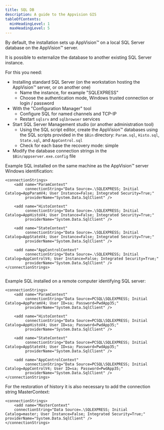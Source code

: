 ```yaml
---
title: SQL DB
description: A guide to the Appvision GIS
tableOfContents:
  minHeadingLevel: 1
  maxHeadingLevel: 5
---
```




By default, the installation sets up AppVision™ on a local SQL Server database on the AppVision™ server.

It is possible to externalize the database to another existing SQL Server instance.

For this you need:

- Installing standard SQL Server (on the workstation hosting the AppVision™ server, or on another one)
  - Name the instance, for example "SQLEXPRESS"
  - Choose the authentication mode, Windows trusted connection or login / password
- With the "Configuration Manager" tool
  - Configure SQL for named channels and TCP-IP
  - Restart `sqlsrv` and `sqlbrowser` services
- Start SQL Server Management studio (or another administration tool)
  - Using the SQL script editor, create the AppVision™ databases using the SQL scripts provided in the `$Bin` directory: `Param.sql`, `Histo.sql`, `State.sql`, and `AppControl.sql`
  - Check for each base the recovery mode: simple
- Modify the database connection strings in the `$Bin/appserver.exe.config` file

Example SQL installed on the same machine as the AppVision™ server Windows identification:

```
<connectionStrings>
    <add name="ParamContext"
         connectionString="Data Source=.\SQLEXPRESS; Initial Catalog=AppParamV4; User Instance=False; Integrated Security=True;"
         providerName="System.Data.SqlClient" />
    
    <add name="HistoContext"
         connectionString="Data Source=.\SQLEXPRESS; Initial Catalog=AppHistoV4; User Instance=False; Integrated Security=True;"
         providerName="System.Data.SqlClient" />
    
    <add name="StateContext"
         connectionString="Data Source=.\SQLEXPRESS; Initial Catalog=AppStateV4; User Instance=False; Integrated Security=True;"
         providerName="System.Data.SqlClient" />
    
    <add name="AppControlContext"
         connectionString="Data Source=.\SQLEXPRESS; Initial Catalog=AppControlV4; User Instance=False; Integrated Security=True;"
         providerName="System.Data.SqlClient" />
</connectionStrings>


```

Example SQL installed on a remote computer identifying SQL server:

```
<connectionStrings>
    <add name="ParamContext"
         connectionString="Data Source=PCSQL\SQLEXPRESS; Initial Catalog=AppParamV4; User ID=sa; Password=PwdApp35;"
         providerName="System.Data.SqlClient" />
    
    <add name="HistoContext"
         connectionString="Data Source=PCSQL\SQLEXPRESS; Initial Catalog=AppHistoV4; User ID=sa; Password=PwdApp35;"
         providerName="System.Data.SqlClient" />
    
    <add name="StateContext"
         connectionString="Data Source=PCSQL\SQLEXPRESS; Initial Catalog=AppStateV4; User ID=sa; Password=PwdApp35;"
         providerName="System.Data.SqlClient" />
    
    <add name="AppControlContext"
         connectionString="Data Source=PCSQL\SQLEXPRESS; Initial Catalog=AppControlV4; User ID=sa; Password=PwdApp35;"
         providerName="System.Data.SqlClient" />
</connectionStrings>
```

For the restoration of history it is also necessary to add the connection string MasterContext:

```
<connectionStrings>
    <add name="MasterContext"
    connectionString="Data Source=.\SQLEXPRESS; Initial Catalog=master; User Instance=False; Integrated Security=True;" providerName="System.Data.SqlClient" />
</connectionStrings>
```


